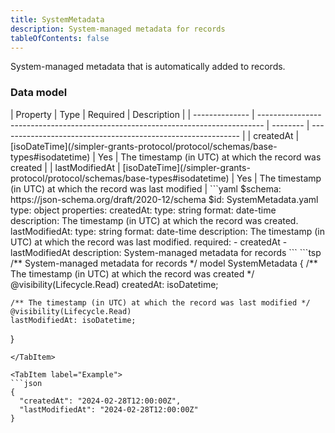 ```yaml
---
title: SystemMetadata
description: System-managed metadata for records
tableOfContents: false
---
```



System-managed metadata that is automatically added to records.

### Data model

<Tabs>
  <TabItem label="Table">
  | Property       | Type                                                                            | Required | Description                                                  |
  | -------------- | ------------------------------------------------------------------------------- | -------- | ------------------------------------------------------------ |
  | createdAt      | [isoDateTime](/simpler-grants-protocol/protocol/schemas/base-types#isodatetime) | Yes      | The timestamp (in UTC) at which the record was created       |
  | lastModifiedAt | [isoDateTime](/simpler-grants-protocol/protocol/schemas/base-types#isodatetime) | Yes      | The timestamp (in UTC) at which the record was last modified |
  </TabItem>

  <TabItem label="JSON Schema">
  ```yaml
  $schema: https://json-schema.org/draft/2020-12/schema
  $id: SystemMetadata.yaml
  type: object
  properties:
    createdAt:
      type: string
      format: date-time
      description: The timestamp (in UTC) at which the record was created.
    lastModifiedAt:
      type: string
      format: date-time
      description: The timestamp (in UTC) at which the record was last modified.
  required:
    - createdAt
    - lastModifiedAt
  description: System-managed metadata for records
  ```
  </TabItem>

  <TabItem label="TypeSpec">
  ```tsp
  /** System-managed metadata for records */
  model SystemMetadata {
    /** The timestamp (in UTC) at which the record was created */
    @visibility(Lifecycle.Read)
    createdAt: isoDatetime;

    /** The timestamp (in UTC) at which the record was last modified */
    @visibility(Lifecycle.Read)
    lastModifiedAt: isoDatetime;
  }
  ```
  </TabItem>

  <TabItem label="Example">
  ```json
  {
    "createdAt": "2024-02-28T12:00:00Z",
    "lastModifiedAt": "2024-02-28T12:00:00Z"
  }
  ```
  </TabItem>
</Tabs> 
